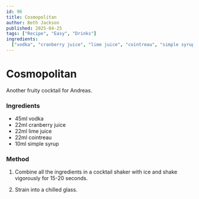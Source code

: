 ```yaml
---
id: 96
title: Cosmopolitan
author: Beth Jackson
published: 2025-04-25
tags: ["Recipe", "Easy", "Drinks"]
ingredients:
  ["vodka", "cranberry juice", "lime juice", "cointreau", "simple syrup"]
---
```


# Cosmopolitan

<BlogTextWrapper>

Another fruity cocktail for Andreas.

</BlogTextWrapper>

<BlogTextWrapper>

### Ingredients

- 45ml vodka
- 22ml cranberry juice
- 22ml lime juice
- 22ml cointreau
- 10ml simple syrup

### Method

1. Combine all the ingredients in a cocktail shaker with ice and shake vigorously for 15-20 seconds.

2. Strain into a chilled glass.

</BlogTextWrapper>

<ClickableTags tags={tags} />
